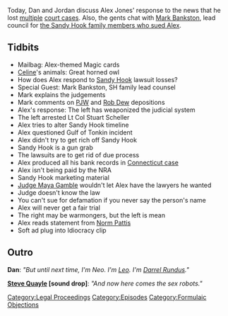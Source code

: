 {{DEFAULTSORT:
    #_EPISODE_0602:Sandy Hook Response
}}{{Episode
    | title           = Sandy Hook Response
    | caption         = Listen to this episode on [https://knowledgefight.libsyn.com/602-sandy-hook-response Libsyn] [https://open.spotify.com/episode/0nkUOwsfQ2eSSIJRbSRO8P Spotify], Read the [[Transcript/602: Sandy Hook Response|Unofficial Transcript]], View discussion on [https://reddit.com/q0x1b3 Reddit]
    | episodeNumber   = 602
    | length          = 02:00:00
    | airDate         = October 4, 2021
    | episodeType     = [[:Category:Formulaic Objections|Formulaic Objections]]
    | appearance      = [[Mark Bankston]], [[Paul Joseph Watson]], [[Rob Dew]], [[Stuart Scheller]], [[Norm Pattis]]
    | previousEpisode = [[601: June 16, 2003]]
    | nextEpisode     = [[603: October 3-4, 2021]]
}}

{{Stub}}

Today, Dan and Jordan discuss Alex Jones' response to the news that he lost [[Texas Sandy Hook Lawsuit (Heslin v. Jones)|multiple]] [[Texas Parkland Shooting Lawsuit (Fontaine v. Jones)|court cases]]. Also, the gents chat with [[Mark Bankston]], lead council for [[Texas Sandy Hook Lawsuit (Heslin v. Jones)|the Sandy Hook family members who sued Alex]].

==Tidbits==

*Mailbag: Alex-themed Magic cards
*[[Celine]]'s animals: Great horned owl
*How does Alex respond to [[The Sandy Hook Elementary Massacre|Sandy Hook]] lawsuit losses?
*Special Guest: Mark Bankston, SH family lead counsel
*Mark explains the judgements
*Mark comments on [[Paul Joseph Watson|PJW]] and [[Rob Dew]] depositions
*Alex's response: The left has weaponized the judicial system
*The left arrested Lt Col Stuart Scheller
*Alex tries to alter Sandy Hook timeline
*Alex questioned Gulf of Tonkin incident
*Alex didn't try to get rich off Sandy Hook
*Sandy Hook is a gun grab
*The lawsuits are to get rid of due process
*Alex produced all his bank records in [[Connecticut Sandy Hook Lawsuit (Lafferty v. Jones)|Connecticut case]]
*Alex isn't being paid by the NRA
*Sandy Hook marketing material
*[[Judge Maya Gamble]] wouldn't let Alex have the lawyers he wanted
*Judge doesn't know the law
*You can't sue for defamation if you never say the person's name
*Alex will never get a fair trial
*The right may be warmongers, but the left is mean
*Alex reads statement from [[Norm Pattis]]
*Soft ad plug into Idiocracy clip

==Outro==

'''Dan''': ''"But until next time, I'm Neo. I'm [[Leo Zagami|Leo]]. I'm [[Darrel Rundus]]."''

'''[[Steve Quayle]] [sound drop]''': ''"And now here comes the sex robots."''

[[Category:Legal Proceedings]]
[[Category:Episodes]]
[[Category:Formulaic Objections]]
